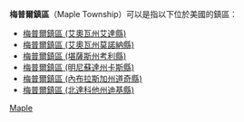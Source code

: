 {{noteTA
|1=zh-hans:县;zh-hk:縣;zh-tw:郡;
}}

'''梅普爾鎮區'''（Maple Township）可以是指以下位於美國的鎮區：

* [[梅普爾鎮區_(艾奧瓦州艾達縣)|梅普爾鎮區 (艾奧瓦州艾達縣)]]
* [[梅普爾鎮區_(艾奧瓦州莫諾納縣)|梅普爾鎮區 (艾奧瓦州莫諾納縣)]]
* [[梅普爾鎮區_(堪薩斯州考利縣)|梅普爾鎮區 (堪薩斯州考利縣)]]
* [[梅普爾鎮區_(明尼蘇達州卡斯縣)|梅普爾鎮區 (明尼蘇達州卡斯縣)]]
* [[梅普爾鎮區_(內布拉斯加州道奇縣)|梅普爾鎮區 (內布拉斯加州道奇縣)]]
* [[梅普爾鎮區_(北達科他州迪基縣)|梅普爾鎮區 (北達科他州迪基縣)]]

{{disambiguation|Maple|cat=五字地名消歧義}}
[[Category:鎮區名稱消歧義|Maple]]